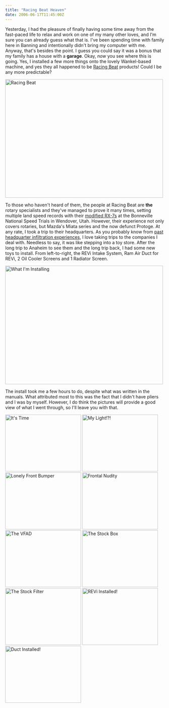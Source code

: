 ```yaml
---
title: "Racing Beat Heaven"
date: 2006-06-17T11:45:00Z
---
```


Yesterday, I had the pleasure of finally having some time away from the fast-paced life to relax and work on one of my many other loves, and I'm sure you can already guess what that is. I've been spending time with family here in Banning and intentionally didn't bring my computer with me. Anyway, that's besides the point. I guess you could say it was a bonus that my family has a house with a **garage**. Okay, *now* you see where this is going. Yes, I installed a few more things onto the lovely Wankel-based machine, and yes they all happened to be [Racing Beat][1] products! Could I be any more predictable?

[<img align="center" src="http://static.flickr.com/51/168687747_09c4f6e325.jpg" width="500" height="375" alt="Racing Beat" />][2]

To those who haven't heard of them, the people at Racing Beat are **the** rotary specialists and they've managed to prove it many times, setting multiple land speed records with their [modified RX-7s][3] at the Bonneville National Speed Trials in Wendover, Utah. However, their experience not only covers rotaries, but Mazda's Miata series and the now defunct Protoge. At any rate, I took a trip to their headquarters. As you probably know from [past headquarter infiltration experiences][4], I love taking trips to the companies I deal with. Needless to say, it was like stepping into a toy store. After the long trip to Anaheim to see them and the long trip back, I had some new toys to install. From left-to-right, the REVi Intake System, Ram Air Duct for REVi, 2 Oil Cooler Screens and 1 Radiator Screen.

[<img src="http://static.flickr.com/64/168691158_b7153f41b5.jpg" width="500" height="375" alt="What I'm Installing" />][5]

The install took me a few hours to do, despite what was written in the manuals. What attributed most to this was the fact that I didn't have pliers and I was by myself. However, I do think the pictures will provide a good view of what I went through, so I'll leave you with that.

[<img src="http://static.flickr.com/59/168689067_6ed9dc5caa_m.jpg" width="240" height="180" alt="It's Time" />][6] [<img src="http://static.flickr.com/70/168689242_f2142c7a53_m.jpg" width="240" height="180" alt="My Light!?!" />][7] [<img src="http://static.flickr.com/77/168689407_01eb9c260b_m.jpg" width="240" height="180" alt="Lonely Front Bumper" />][8] [<img src="http://static.flickr.com/68/168689634_9410f7dc9d_m.jpg" width="240" height="180" alt="Frontal Nudity" />][9] [<img src="http://static.flickr.com/49/168690439_ab8536c239_m.jpg" width="240" height="180" alt="The VFAD" />][10] [<img src="http://static.flickr.com/60/168690711_1d88d53529_m.jpg" width="240" height="180" alt="The Stock Box" />][11] [<img src="http://static.flickr.com/56/168690941_643ccb2d4d_m.jpg" width="240" height="180" alt="The Stock Filter" />][12] [<img src="http://static.flickr.com/56/168691770_1d09d2d880_m.jpg" width="240" height="180" alt="REVi Installed!" />][13] [<img src="http://static.flickr.com/47/168692006_7a5929c12a_m.jpg" width="240" height="180" alt="Duct Installed!" />][14]

[1]: http://racingbeat.com/
[2]: http://www.flickr.com/photos/avalonstar/168687747/
[3]: http://racingbeat.com/FRphotos.htm "Photo of the 1993 Bonneville RX-7"
[4]: http://avalonstar.com/blog/2005/jul/12/mt-headquarters-mystery/ "The (mt) Headquarters Mystery"
[5]: http://www.flickr.com/photos/avalonstar/168691158/
[6]: http://www.flickr.com/photos/avalonstar/168689067/
[7]: http://www.flickr.com/photos/avalonstar/168689242/
[8]: http://www.flickr.com/photos/avalonstar/168689407/
[9]: http://www.flickr.com/photos/avalonstar/168689634/
[10]: http://www.flickr.com/photos/avalonstar/168690439/
[11]: http://www.flickr.com/photos/avalonstar/168690711/
[12]: http://www.flickr.com/photos/avalonstar/168690941/
[13]: http://www.flickr.com/photos/avalonstar/168691770/
[14]: http://www.flickr.com/photos/avalonstar/168692006/
